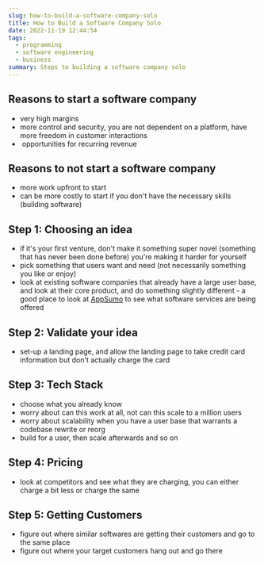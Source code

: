 ```yaml
---
slug: how-to-build-a-software-company-solo
title: How to Build a Software Company Solo
date: 2022-11-19 12:44:54
tags:
  - programming
  - software engineering
  - business
summary: Steps to building a software company solo
---
```

## Reasons to start a software company
- very high margins
- more control and security, you are not dependent on a platform, have more freedom in customer interactions
- ﻿ opportunities for recurring revenue

## Reasons to not start a software company
- more work upfront to start
- can be more costly to start if you don't have the necessary skills (building software)

## Step 1: Choosing an idea
- if it's your first venture, don't make it something super novel (something that has never been done before) you're making it harder for yourself
- pick something that users want and need (not necessarily something you like or enjoy)
- look at existing software companies that already have a large user base, and look at their core product, and do something slightly different
-﻿ a good place to look at [AppSumo](https://appsumo.com/) to see what software services are being offered

## Step 2: Validate your idea
- set-up a landing page, and allow the landing page to take credit card information but don't actually charge the card

## Step 3: Tech Stack
- choose what you already know
- worry about can this work at all, not can this scale to a million users
- worry about scalability when you have a user base that warrants a codebase rewrite or reorg
- build for a user, then scale afterwards and so on

## Step 4: Pricing
- look at competitors and see what they are charging, you can either charge a bit less or charge the same

## Step 5: Getting Customers
- figure out where similar softwares are getting their customers and go to the same place
- figure out where your target customers hang out and go there